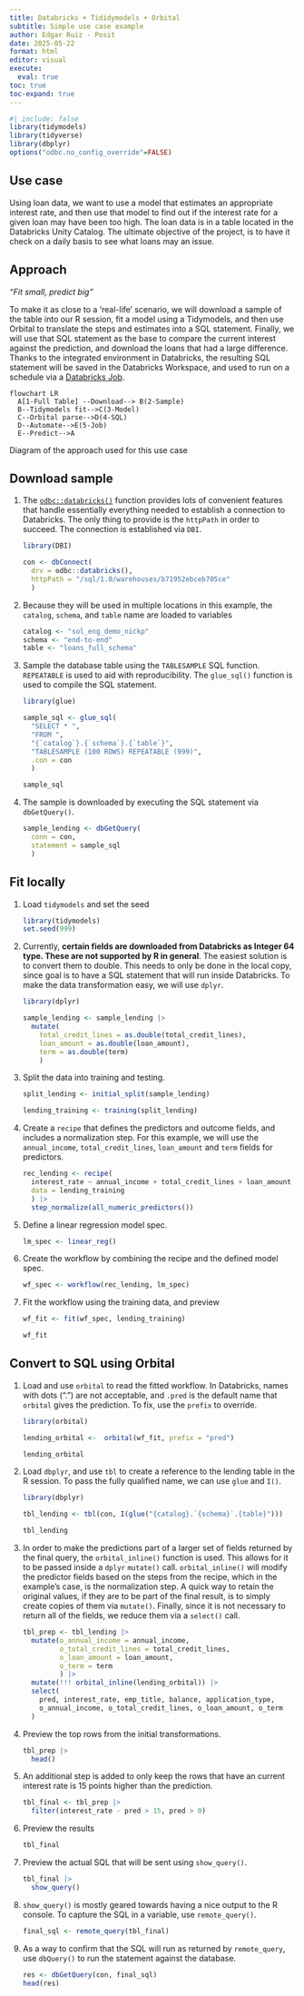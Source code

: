 ```yaml
---
title: Databricks + Tididymodels + Orbital
subtitle: Simple use case example
author: Edgar Ruiz - Posit
date: 2025-05-22
format: html
editor: visual
execute:
  eval: true
toc: true  
toc-expand: true
---
```


```r
#| include: false
library(tidymodels)
library(tidyverse)
library(dbplyr)
options("odbc.no_config_override"=FALSE)
```

## Use case

Using loan data, we want to use a model that estimates an appropriate interest 
rate, and then use that model to find out if the interest rate for a given loan
may have been too high. The loan data is in a table located in the Databricks 
Unity Catalog. The ultimate objective of the project, is to have it check on 
a daily basis to see what loans may an issue. 

## Approach

*"Fit small, predict big"*

To make it as close to a 'real-life' scenario, we will download a sample of the 
table into our R session, fit a model using a Tidymodels, and
then use Orbital to translate the steps and estimates into a SQL statement. 
Finally, we will use that SQL statement as the base to compare the current 
interest against the prediction, and download the loans that had a large 
difference. Thanks to the integrated environment in Databricks, the resulting
SQL statement will be saved in the Databricks Workspace, and used to run
on a schedule via a [Databricks Job](https://docs.databricks.com/aws/en/jobs/).

::: {#fig-diagram}
```mermaid
flowchart LR
  A[1-Full Table] --Download--> B(2-Sample) 
  B--Tidymodels fit-->C(3-Model)
  C--Orbital parse-->D(4-SQL)
  D--Automate-->E(5-Job)
  E--Predict-->A
```

Diagram of the approach used for this use case
:::

## Download sample

1.  The [`odbc::databricks()`](https://odbc.r-dbi.org/reference/databricks.html) 
function provides lots of convenient features that handle essentially everything
needed to establish a connection to Databricks. The only thing to provide is 
the `httpPath` in order to succeed. The connection is established via `DBI`.

    ```r
    library(DBI)
    
    con <- dbConnect(
      drv = odbc::databricks(), 
      httpPath = "/sql/1.0/warehouses/b71952ebceb705ce"
      )
    ```

2.  Because they will be used in multiple locations in this example, the `catalog`,
`schema`, and `table` name are loaded to variables

    ```r
    catalog <- "sol_eng_demo_nickp"
    schema <- "end-to-end"
    table <- "loans_full_schema"
    ```

3.  Sample the database table using the `TABLESAMPLE` SQL function. `REPEATABLE` 
is used to aid with reproducibility.  The `glue_sql()` function is used to 
compile the SQL statement.

    ```r
    library(glue)
    
    sample_sql <- glue_sql(
      "SELECT * ", 
      "FROM ",
      "{`catalog`}.{`schema`}.{`table`}",
      "TABLESAMPLE (100 ROWS) REPEATABLE (999)",
      .con = con
      )
    
    sample_sql
    ```

4.  The sample is downloaded by executing the SQL statement via `dbGetQuery()`.
    
    ```r
    sample_lending <- dbGetQuery(
      conn = con, 
      statement = sample_sql
      )
    ```


## Fit locally

1.  Load `tidymodels` and set the seed

    ```r
    library(tidymodels)
    set.seed(999)
    ```

2.  Currently, **certain fields are downloaded from Databricks as Integer 64 type.
These are not supported by R in general**. The easiest solution is to convert them
to double. This needs to only be done in the local copy, since goal is to have
a SQL statement that will run inside Databricks. To make the data transformation
easy, we will use `dplyr`.
    
    ```r
    library(dplyr)
    
    sample_lending <- sample_lending |> 
      mutate(
        total_credit_lines = as.double(total_credit_lines),
        loan_amount = as.double(loan_amount),
        term = as.double(term)
        )
    ```

3.  Split the data into training and testing. 

    ```r
    split_lending <- initial_split(sample_lending)
    
    lending_training <- training(split_lending)
    ```

4.  Create a `recipe` that defines the predictors and outcome fields, and includes
a normalization step. For this example, we will use the `annual_income`, 
`total_credit_lines`, `loan_amount` and `term` fields for predictors.

    ```r
    rec_lending <- recipe(
      interest_rate ~ annual_income + total_credit_lines + loan_amount + term, 
      data = lending_training
      ) |> 
      step_normalize(all_numeric_predictors())
    ```

5.  Define a linear regression model spec.

    ```r
    lm_spec <- linear_reg()
    ```

6.  Create the workflow by combining the recipe and the defined model spec.

    ```r
    wf_spec <- workflow(rec_lending, lm_spec)
    ```

7.  Fit the workflow using the training data, and preview
    
    ```r
    wf_fit <- fit(wf_spec, lending_training)
    
    wf_fit
    ```


## Convert to SQL using Orbital

1.  Load and use `orbital` to read the fitted workflow. In Databricks, names
with dots (".") are not acceptable, and `.pred` is the default name that 
`orbital` gives the prediction. To fix, use the `prefix` to override. 

    ```r
    library(orbital)
    
    lending_orbital <-  orbital(wf_fit, prefix = "pred")
    
    lending_orbital
    ```

2.  Load `dbplyr`, and use `tbl` to create a reference to the lending table
in the R session. To pass the fully qualified name, we can use `glue` and `I()`.

    ```r
    library(dbplyr)
    
    tbl_lending <- tbl(con, I(glue("{catalog}.`{schema}`.{table}")))
    
    tbl_lending
    ```

3.  In order to make the predictions part of a larger set of fields returned 
by the final query, the `orbital_inline()` function is used. This allows for
it to be passed inside a `dplyr` `mutate()` call. `orbital_inline()` will
modify the predictor fields based on the steps from the recipe, which in the example's
case, is the normalization step. A quick way to retain the original values, if they
are to be part of the final result, is to simply create copies of them via 
`mutate()`. Finally, since it is not necessary to return all of the fields,
we reduce them via a `select()` call. 

    ```r
    tbl_prep <- tbl_lending |> 
      mutate(o_annual_income = annual_income, 
             o_total_credit_lines = total_credit_lines,
             o_loan_amount = loan_amount, 
             o_term = term
             ) |> 
      mutate(!!! orbital_inline(lending_orbital)) |> 
      select(
        pred, interest_rate, emp_title, balance, application_type,
        o_annual_income, o_total_credit_lines, o_loan_amount, o_term
      )
    ```

4.  Preview the top rows from the initial transformations.

    ```r
    tbl_prep |> 
      head()
    ```

5.  An additional step is added to only keep the rows that have an current
interest rate is 15 points higher than the prediction.
    
    ```r
    tbl_final <- tbl_prep |> 
      filter(interest_rate - pred > 15, pred > 0)
    ```

6.  Preview the results
    
    ```r
    tbl_final
    ```

7.  Preview the actual SQL that will be sent using `show_query()`.

    ```r
    tbl_final |> 
      show_query()
    ```

8.  `show_query()` is mostly geared towards having a nice output to the R 
console. To capture the SQL in a variable, use `remote_query()`.

    ```r
    final_sql <- remote_query(tbl_final)
    ```

9.  As a way to confirm that the SQL will run as returned by `remote_query`,
use `dbQuery()` to run the statement against the database.
    
    ```r
    res <- dbGetQuery(con, final_sql)
    head(res)
    ```

